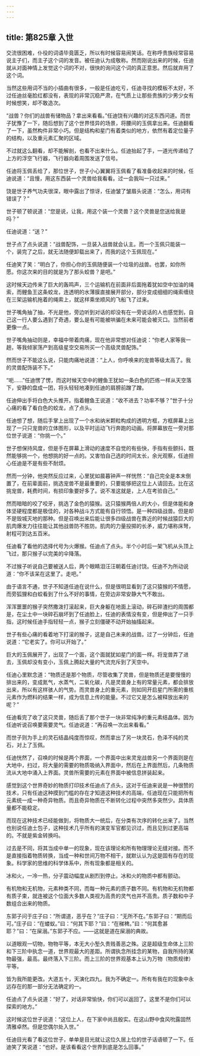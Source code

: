 ```yaml
---
---
---
```

title: 第825章 入世
---



交流很困难，仆役的词语毕竟匮乏，所以有时候容易闹笑话。在称呼贵族经常容易说主子们，而主子这个词的发音。被任迪认为成敬称。然而刚说出来的时候，任迪就从对面神情上发觉这个词的不对，很快的询问这个词的真正意思。然后就弃用了这个词。

当然这些用词不当的小插曲有很多，一般是任迪吃亏，任迪寻找的模板不太好，不过任迪丝毫脸红都没有，表现的非常沉稳严肃，在气质上让那些贵族的少男少女有时候想笑，却不敢造次。

“战兽？你们的战兽有储物品？拿出来看看。”任迪饶有兴趣的对这东西问道。而世子犹豫了一下，随后想到了这个世界怪异的场景，将腰间的玉佩拿出来。任迪翻看了一下，虽然构件非常小巧。但是结构和星门有着类似的地方，依然有着定位量子的结构，以及重元素汇聚的区域。

不过就这么翻看，却不能解剖，也看不出来什么。任迪抬起了手，一道光传递给了上方的浮空飞行器，飞行器向着周围发送了信号。

任迪将玉佩丢给了，那位世子，世子小心翼翼将玉佩看了看准备收起来的时候，任迪说道：“且慢，用这东西装一个灵兽给我看看。过一会我叫一只过来。”

饶是世子养气功夫很深，眼中露出了惊讶，任迪皱了皱眉头说道：“怎么，用词有错误了？”

世子顿了顿说道：“您是说，让我，用这个装一个灵兽？这个灵兽是您送给我是吗？”

任迪说道：“送？”

世子点了点头说道：“战兽配饰，一旦装入战兽就会认主。而一个玉佩只能装一个，装完了之后，就无法随便卸载出来了，而我的这个玉佩现在。”

任迪笑了笑：“明白了，你担心你的玉佩随便装一个垃圾的战兽。也罢，如你所愿。你这次来的目的就是为了那头蛟兽？是吧。”

这时候天边传来了巨大的轰鸣声，三个运输机在前面非后面拖着犹如空中加油的绳索，而鲤鱼王这条蛟龙，连透明的水薄膜直接展开部分，部分变成细细的绳索缠绕在三架运输机拖着的绳索上，就这样乘坐顺风的飞船飞了过来。

世子嘴角抽了抽，不光是他，旁边听到对话的却没有在一旁说话的人也感觉到，自己这一行人要么遇到了奇遇，要么是有可能被哄骗在未来可能会被灭口。当然前者更像一点。

世子嘴角抽动则是，幸福中带着肉痛，现在他非常想对任迪说：“你老人家等我一趟，等我倾家荡产到高级星空交易所买一个高级灵兽配饰。”

然而世子不能这么说，只能肉痛地说道：“上人，你呼唤来的宠兽等级太高了。我的灵兽配饰装不下。”

“呃……”任迪愣了愣，而这时候天空中的鲤鱼王犹如一条白色的匹练一样从天空落下，安静的盘成一团，将头轻轻地凑到任迪的肩膀前蹭了蹭。

任迪伸出手将白色大头推开。指着鲤鱼王说道：“收不进去？功率不够？”世子十分心痛的看了看白色的蛟龙，点了点头。

任迪想了想，随后手掌上出现了一个水和纳米颗粒构成的透明方框，方框屏幕上出现了一只只宠兽的立体图形，以及平时运动飞行奔跑的动画。将屏幕放在一旁对那位世子说道：“你挑一个。”

世子想保持风度，但是手在屏幕上滑动的速度不自觉的有些快，手指有些颤抖，既然能够挑一个，他想挑的好一点的。又害怕自己选的时间太长，余光观察，任迪担心任迪是不是有些不耐烦。

然而一分钟，他突然反应过来，心里犹如晨暮钟声一样恍然：“自己完全是本末倒置了，在前辈面前，挑选宠兽不是最重要的，只要能够把这位上人请回去。比在这挑宠兽，耗费时间，有损印象要好多了。说不准这就是，上人在考验自己。”

然而暗暗的咬了咬牙，挑选了金色的猿猴。这只猿猴两倍人的大小，但是体能和身体坚硬程度都是极佳的，对各种战斗方式能有自行领悟。是一种四级战兽。但是却不是毁城灭地的那种。但是召唤出来后能让很多四级战兽在靠近的时候战猿巨大的肌肉爆发力往往能让其他战兽防不胜防。肌肉的力量投掷的长矛，威力堪称床弩，射程可到达五百米。

任迪看了看他的选择代号为火爆猴。任迪点了点头。半个小时后一架飞机从头顶上飞过，那只猴子以完美的伞降落。

不过猴子听说自己要被送人后，两个眼睛泪汪汪朝着任迪讨饶。任迪不为所动说道：“你不该呆在这里了。走吧。”

由于语言不通，世子不知道任迪在说什么，但是很明显看到了这只猿猴的不情愿，而旁狐狸和白蛟看到了什么不好的事情，在旁边非常安静大气不敢出。

浑浑噩噩的猴子突然撒泼打滚起来，巨大身躯在地面上滚动，碎石碎渣扫的周围都是，在尘土中一块碎石崩坏到了任迪脸上，任迪的表情没有变，但是伸出了一只手指，这时候任迪手指轻轻一点，猴子立刻僵硬不动开始抽搐起来。

世子有些心痛的看着地下打滚的猴子，这是自己未来的战兽。过了一分钟后，任迪说道：“它老实了。你可以开始了。”

巨大的玉佩展开了，出现了一个面，这个面就犹如星门的面一样。将宠兽弄了进去，玉佩却没有变小，玉佩上腾起大量的气流充斥到了天空中。

任迪心里默念道：“物质还是那个物质，尽管收集了灵兽，但是物质还是要慢慢的排出来的，变成氮气，水蒸气，二氧化碳，凡是灵兽身上有的常量元素，都会排放出来，所以有这样骇人的气势。而灵兽身上的重元素，则如同开启星门所需的重核元素作为燃料的结果一样，成为信息上传的能量。不过它又是怎么被释放出来的呢？”

任迪看完了收了这只灵兽，随后丢了那个世子一块非常纯净的重元素结晶体。因为任迪听说召唤要需要灵气。任迪说道：“再召唤一次出来看看。”

而世子则为手上的灵石结晶纯度而惊叹，然而拿出了另一块灵石，色泽不纯的灵石，对上了玉佩。

任迪恍然了，召唤的时候是两个界面，一个界面中出来灵宠战兽另一个界面则是在大地中，扫过，将大量的需要的物质吸纳入界面中，然后在上界面然后，几条物质流从大地中涌入上界面。灵兽所需要的元素在界面中被信息拼装起来。

感觉到这个世界奇妙的物质打印技术任迪点了点头，这对于任迪来说是一种很赞的技术，只有任迪这种摸到门槛的存在才知道这种技术的高端，任迪现在只能把所有元素统一成一种奇异物质。而且奇异物质在不断转化过程中突然多突然少。具体质量都不能稳定。

而现在这种技术已经能做到，将物质大一统后，在分类有次序的转化出来了。当然也别说任迪土包子，这种技术几乎所有的演变军官都见识过，而且见到过更高端的。不就是紫金转换吗。

过去是不同，将其当成中单一的现象，现在该理论和所有物理理论无缝对接。而不是直接指着物质转换，当成一种和世间万物不相干，就默认认为这是固有存在的现象。科学家的思维的科学体系中，所有现象都是相关的。

冰和火，一冷一热，分子震动幅度从剧烈到停止。冰和火的物质中都有颤动。

有机物和无机物，元素种类不同，而每一种元素的质子数不同。有机物和无机物都有质子束，就连被这个位面大多数人类视为高贵的灵气也并不高贵。质子数和中子数组合出来的物质。

东郭子问于庄子曰：“所谓道，恶乎在？”庄子曰：“无所不在。”东郭子曰：“期而后可。”庄子曰：“在蝼蚁。”曰：“何其下耶？”曰：“在稊稗。”曰：“何其愈甚耶？”曰：“在屎溺。”东郭子不应。——这就是道在屎溺的典故。

以道眼观一切物，物物平等，本无大小堑久贵贱善恶之殊。这是超级生命体上三阶和下三阶中执念一道，世界观最大的差距。所谓执念所挂念的某物，自我所持的某物最强，最高。最终落入下三阶。而上三阶的世界观基本上认为万物（物质规律）平等。

皆为我所能更改。大道五十，天演化四九。我为不确定一。所有有我在的现象中永远存在的那一部分无法确定的一。

任迪点了点头说道：“好了，对话非常愉快，你们可以返回了。这里不是你们可以探索的地方。”

这时候这位世子说道：“这位上人，在下家中尚且殷实。在这山野中食风吮露固然清雅卓然。但是您偶尔处入世。”

任迪目光看了看这位世子，单单是目光就让这位久居上位的世子话语顿了一下。任迪笑了笑说道：“也好。是该看看这个世界到底是怎么回事。”